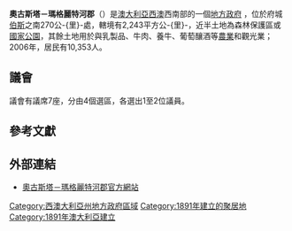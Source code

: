 {{Infobox Australian Place | type = lga 
| name     = 奧古斯塔－瑪格麗特河郡
| state    = wa
| image    = Augusta-margaret river LGA WA.png
| imagesize= 180
| caption  = 奧古斯塔－瑪格麗特河郡位置圖
| pop      = 10,353
| pop_footnotes=（2006年人口調查）
| area     = 2242.6
| est      = 1891年
| seat     = 瑪格麗特河
| mayor    = Stephen Harrison
| region   = [[西南區_(西澳)|西南區]]
| logo     = 
| logosize = 143
| url      = http://www.amrsc.wa.gov.au| stategov = Vasse、Blackwood-Stirling
| fedgov   = Forrest
}}

'''奧古斯塔－瑪格麗特河郡'''（{{lang-en|Shire of Augusta-Margaret River}}）是[[澳大利亞|澳大利亞]][[西澳大利亞州|西澳]]西南部的一個[[地方政府區域|地方政府]] ，位於府城[[伯斯|伯斯]]之南270公-{里}-處，轄境有2,243平方公-{里}-，近半土地為森林保護區或[[國家公園|國家公園]]，其餘土地用於與乳製品、牛肉、養牛、葡萄釀酒等[[農業|農業]]和觀光業；2006年，居民有10,353人。

==議會==
議會有議席7座，分由4個選區，各選出1至2位議員。

==參考文獻==
{{reflist}}

==外部連結==
*[http://www.amrsc.wa.gov.au 奧古斯塔－瑪格麗特河郡官方網站]{{Wayback|url=http://www.amrsc.wa.gov.au/ |date=20110822183456 }}

{{DEFAULTSORT:Augusta-Margaret River}}
[[Category:西澳大利亞州地方政府區域|Category:西澳大利亞州地方政府區域]]
[[Category:1891年建立的聚居地|Category:1891年建立的聚居地]]
[[Category:1891年澳大利亞建立|Category:1891年澳大利亞建立]]

{{WesternAustralia-geo-stub}}
